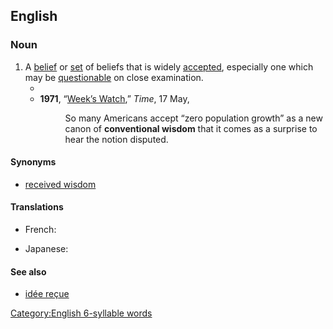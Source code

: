 ==English==

===Noun===
{{wikipedia}}
{{en-noun|-|s}}

# A [[belief]] or [[set]] of beliefs that is widely [[accept]]ed, especially one which may be [[questionable]] on close examination.
#* {{quote-text|lang=en|year=1958|author=John Kenneth Galbraith|title=The Affluent Society|passage=It will be convenient to have a name for the ideas which are esteemed at any time for their acceptability, and it should be a term that emphasizes this predictability. I shall refer to these ideas henceforth as the '''conventional wisdom'''.}}
#* '''1971''', “[http://www.time.com/time/magazine/article/0,9171,944366,00.html Week’s Watch],” ''Time'', 17 May,
#*: So many Americans accept “zero population growth” as a new canon of '''conventional wisdom''' that it comes as a surprise to hear the notion disputed.

====Synonyms====
* [[received wisdom]]

====Translations====
{{trans-top|a belief that is widely accepted}}
* French: {{t|fr|sagesse populaire|f}}
{{trans-mid}}
* Japanese: {{t|ja|[[世間一般]]の[[通念]]|tr=seken ippan no tsūnen}}
{{trans-bottom}}

====See also====
* [[idée reçue]]

[[Category:English 6-syllable words]]